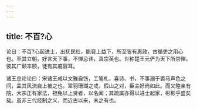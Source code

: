 ```yaml
---
---
---
```

title: 不百?心
---



论曰：不百?心起进士，出抚民社，能裒上益下，所至皆有惠政，古循吏之用心也。至其立朝，好言天下事，不惮忌讳，真宗英也。世称楚王元俨为天下所崇惮，彼其广颡丰颐，徒有其戚容耳。

诸王总论论曰：宋诸王咸以文雅自饬，工笔札，喜诗、书，不事溺于裘马声色之间，盖其风流自上被之也。翠羽珊瑚之戒，假山之对，臣主好尚如此。而又睦亲有院，大宗正有家法，袒免以上贤者，以名闻；其疏属亦得以进士起家，彬彬乎盛矣哉。虽非三代经制之义，而近古以来，未之有也。
